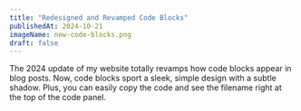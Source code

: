 ---
title: "Redesigned and Revamped Code Blocks"
publishedAt: 2024-10-21
imageName: new-code-blocks.png
draft: false
---

The 2024 update of my website totally revamps how code blocks appear in blog posts. Now, code blocks sport a sleek, simple design with a subtle shadow. Plus, you can easily copy the code and see the filename right at the top of the code panel.
